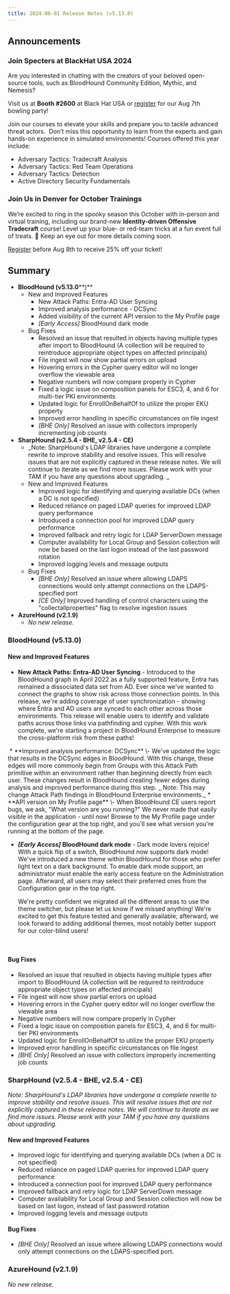 ```yaml
---
title: 2024-08-01 Release Notes (v5.13.0)
---
```


## Announcements

### Join Specters at BlackHat USA 2024


Are you interested in chatting with the creators of your beloved open-source tools, such as BloodHound Community Edition, Mythic, and Nemesis?

Visit us at **Booth #2600** at Black Hat USA or [register](https://events.humanitix.com/specterops-black-hat-happy-hour-at-brooklyn-bowl) for our Aug 7th bowling party!

Join our courses to elevate your skills and prepare you to tackle advanced threat actors.  Don’t miss this opportunity to learn from the experts and gain hands-on experience in simulated environments! Courses offered this year include:

* Adversary Tactics: Tradecraft Analysis
* Adversary Tactics: Red Team Operations
* Adversary Tactics: Detection
* Active Directory Security Fundamentals

### Join Us in Denver for October Trainings

We’re excited to ring in the spooky season this October with in-person and virtual training, including our brand-new **Identity-driven Offensive Tradecraft** course! Level up your blue- or red-team tricks at a fun event full of treats. 🎃 Keep an eye out for more details coming soon.

[Register](https://ticketing.humanitix.com/tours/october-2024-public-trainings-in-person-and-virtual) before Aug 8th to receive 25% off your ticket!

## Summary


* **BloodHound (v5.13.0****)**
    * New and Improved Features
        * New Attack Paths: Entra-AD User Syncing
        * Improved analysis performance - DCSync
        * Added visibility of the current API version to the My Profile page
        * _\[Early Access\]_ BloodHound dark mode
    * Bug Fixes
        * Resolved an issue that resulted in objects having multiple types after import to BloodHound (A collection will be required to reintroduce appropriate object types on affected principals)
        * File ingest will now show partial errors on upload
        * Hovering errors in the Cypher query editor will no longer overflow the viewable area
        * Negative numbers will now compare properly in Cypher
        * Fixed a logic issue on composition panels for ESC3, 4, and 6 for multi-tier PKI environments
        * Updated logic for EnrollOnBehalfOf to utilize the proper EKU property
        * Improved error handling in specific circumstances on file ingest
        * _\[BHE Only\]_ Resolved an issue with collectors improperly incrementing job counts
* **SharpHound (v2.5.4 - BHE, v2.5.4 - CE)**
    * _Note: SharpHound's LDAP libraries have undergone a complete rewrite to improve stability and resolve issues. This will resolve issues that are not explicitly captured in these release notes. We will continue to iterate as we find more issues. Please work with your TAM if you have any questions about upgrading.
        _
    * New and Improved Features
        * Improved logic for identifying and querying available DCs (when a DC is not specified)
        * Reduced reliance on paged LDAP queries for improved LDAP query performance
        * Introduced a connection pool for improved LDAP query performance
        * Improved fallback and retry logic for LDAP ServerDown message
        * Computer availability for Local Group and Session collection will now be based on the last logon instead of the last password rotation
        * Improved logging levels and message outputs
    * Bug Fixes
        * _\[BHE Only\]_ Resolved an issue where allowing LDAPS connections would only attempt connections on the LDAPS-specified port
        * _\[CE Only\]_ Improved handling of control characters using the "collectallproperties" flag to resolve ingestion issues
* **AzureHound (v2.1.9)**
    * _No new release._

### BloodHound (v5.13.0)
#### New and Improved Features

* **New Attack Paths: Entra-AD User Syncing** \- Introduced to the BloodHound graph in April 2022 as a fully supported feature, Entra has remained a dissociated data set from AD. Ever since we've wanted to connect the graphs to show risk across those connection points. In this release, we're adding coverage of user synchronization - showing where Entra and AD users are synced to each other across those environments. This release will enable users to identify and validate paths across those links via pathfinding and cypher. With this work complete, we're starting a project in BloodHound Enterprise to measure the cross-platform risk from these paths!
<Frame>
  <img src="/assets/mceclip0-1.png" alt=""/>
</Frame>
* **Improved analysis performance: DCSync** \- We've updated the logic that results in the DCSync edges in BloodHound. With this change, these edges will more commonly begin from Groups with this Attack Path primitive within an environment rather than beginning directly from each user. These changes result in BloodHound creating fewer edges during analysis and improved performance during this step.
    _
    Note: This may change Attack Path findings in BloodHound Enterprise environments._
* **API version on My Profile page** \- When BloodHound CE users report bugs, we ask, "What version are you running?" We never made that easily visible in the application - until now! Browse to the My Profile page under the configuration gear at the top right, and you'll see what version you're running at the bottom of the page.
<Frame>
  <img src="/assets/mceclip1-2.png" alt=""/>
</Frame>


* **_\[Early Access\]_ BloodHound dark mode** \- Dark mode lovers rejoice! With a quick flip of a switch, BloodHound now supports dark mode! We've introduced a new theme within BloodHound for those who prefer light text on a dark background. To enable dark mode support, an administrator must enable the early access feature on the Administration page. Afterward, all users may select their preferred ones from the Configuration gear in the top right.

    We're pretty confident we migrated all the different areas to use the theme switcher, but please let us know if we missed anything! We're excited to get this feature tested and generally available; afterward, we look forward to adding additional themes, most notably better support for our color-blind users!
<Frame>
  <img src="/assets/mceclip2-3.png" alt=""/>
</Frame>
<Frame>
  <img src="/assets/mceclip3-4.png" alt=""/>
</Frame>

#### Bug Fixes

* Resolved an issue that resulted in objects having multiple types after import to BloodHound (A collection will be required to reintroduce appropriate object types on affected principals)
* File ingest will now show partial errors on upload
* Hovering errors in the Cypher query editor will no longer overflow the viewable area
* Negative numbers will now compare properly in Cypher
* Fixed a logic issue on composition panels for ESC3, 4, and 6 for multi-tier PKI environments
* Updated logic for EnrollOnBehalfOf to utilize the proper EKU property
* Improved error handling in specific circumstances on file ingest
* _\[BHE Only\]_ Resolved an issue with collectors improperly incrementing job counts

### SharpHound (v2.5.4 - BHE, v2.5.4 - CE)

_Note: SharpHound's LDAP libraries have undergone a complete rewrite to improve stability and resolve issues. This will resolve issues that are not explicitly captured in these release notes. We will continue to iterate as we find more issues. Please work with your TAM if you have any questions about upgrading._

#### New and Improved Features

* Improved logic for identifying and querying available DCs (when a DC is not specified)
* Reduced reliance on paged LDAP queries for improved LDAP query performance
* Introduced a connection pool for improved LDAP query performance
* Improved fallback and retry logic for LDAP ServerDown message
* Computer availability for Local Group and Session collection will now be based on last logon, instead of last password rotation
* Improved logging levels and message outputs

#### Bug Fixes

* _\[BHE Only\]_ Resolved an issue where allowing LDAPS connections would only attempt connections on the LDAPS-specified port.

### AzureHound (v2.1.9)
_No new release._

